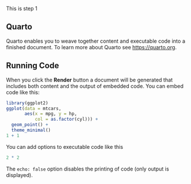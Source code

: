 This is step 1


## Quarto

Quarto enables you to weave together content and executable code into a finished document. To learn more about Quarto see <https://quarto.org>.

## Running Code

When you click the **Render** button a document will be generated that includes both content and the output of embedded code. You can embed code like this:

```r
library(ggplot2)
ggplot(data = mtcars, 
       aes(x = mpg, y = hp, 
           col = as.factor(cyl))) + 
  geom_point() + 
  theme_minimal()
1 + 1
```

You can add options to executable code like this 

```r
2 * 2
```

The `echo: false` option disables the printing of code (only output is displayed).
